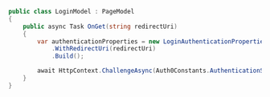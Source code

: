 ```cs Login.cshtml.cs lines
public class LoginModel : PageModel
{
    public async Task OnGet(string redirectUri)
    {
        var authenticationProperties = new LoginAuthenticationPropertiesBuilder()
            .WithRedirectUri(redirectUri)
            .Build();

        await HttpContext.ChallengeAsync(Auth0Constants.AuthenticationScheme, authenticationProperties);
    }
}
```

